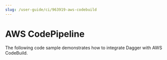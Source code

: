 ```yaml
---
slug: /user-guide/ci/963919-aws-codebuild
---
```


# AWS CodePipeline

The following code sample demonstrates how to integrate Dagger with AWS CodeBuild.

```yaml title="buildspec.yml" file=./snippets/buildspec.yml
```
